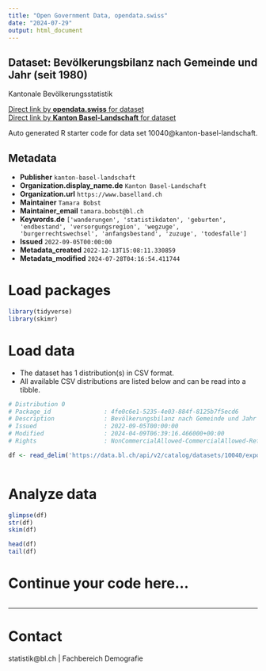 ```yaml
---
title: "Open Government Data, opendata.swiss"
date: "2024-07-29"
output: html_document
---
```


## Dataset: Bevölkerungsbilanz nach Gemeinde und Jahr (seit 1980)

Kantonale Bevölkerungsstatistik

[Direct link by **opendata.swiss** for dataset](https://opendata.swiss/de/dataset/bevolkerungsbilanz-nach-gemeinde-und-jahr-ab-1980)<br>
[Direct link by **Kanton Basel-Landschaft** for dataset](https://data.bl.ch/explore/dataset/10040/)

Auto generated R starter code for data set 10040@kanton-basel-landschaft.

## Metadata

- **Publisher** `kanton-basel-landschaft`
- **Organization.display_name.de** `Kanton Basel-Landschaft`
- **Organization.url** `https://www.baselland.ch`
- **Maintainer** `Tamara Bobst`
- **Maintainer_email** `tamara.bobst@bl.ch`
- **Keywords.de** `['wanderungen', 'statistikdaten', 'geburten', 'endbestand', 'versorgungsregion', 'wegzuge', 'burgerrechtswechsel', 'anfangsbestand', 'zuzuge', 'todesfalle']`
- **Issued** `2022-09-05T00:00:00`
- **Metadata_created** `2022-12-13T15:08:11.330859`
- **Metadata_modified** `2024-07-28T04:16:54.411744`


# Load packages

```r

library(tidyverse)
library(skimr)

```

# Load data

-   The dataset has 1 distribution(s) in CSV format.
-   All available CSV distributions are listed below and can be read into a tibble.

```r

# Distribution 0
# Package_id               : 4fe0c6e1-5235-4e03-884f-8125b7f5ecd6
# Description              : Bevölkerungsbilanz nach Gemeinde und Jahr (seit 1980) (csv)
# Issued                   : 2022-09-05T00:00:00
# Modified                 : 2024-04-09T06:39:16.466000+00:00
# Rights                   : NonCommercialAllowed-CommercialAllowed-ReferenceRequired

df <- read_delim('https://data.bl.ch/api/v2/catalog/datasets/10040/exports/csv')



```

# Analyze data

```r

glimpse(df)
str(df)
skim(df)

head(df)
tail(df)

```

# Continue your code here...

```r

```

------------------------------------------------------------------------

# Contact

statistik@bl.ch | Fachbereich Demografie
